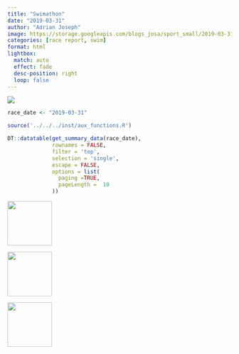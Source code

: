 ```yaml
---
title: "Swimathon"
date: "2019-03-31"
author: "Adrian Joseph"
image: https://storage.googleapis.com/blogs_josa/sport_small/2019-03-31_SWIMATHON/img/00.png
categories: [race report, swim]
format: html
lightbox:
  match: auto
  effect: fade
  desc-position: right
  loop: false
---
```

![](https://storage.googleapis.com/blogs_josa/sport_small/2019-03-31_SWIMATHON/img/00.png)

```r
race_date <- "2019-03-31"

source('../../../inst/aux_functions.R')

DT::datatable(get_summary_data(race_date),
              rownames = FALSE,
              filter = 'top',
              selection = 'single',
              escape = FALSE,
              options = list(
                paging =TRUE,
                pageLength =  10
              ))
```



::: {layout-ncol=4}
![](https://storage.googleapis.com/blogs_josa/sport_small/2019-03-31_SWIMATHON/img/00.png){ width="100" group="hi" }

![](https://storage.googleapis.com/blogs_josa/sport_small/2019-03-31_SWIMATHON/img/01.png){ width="100" group="hi" }

![](https://storage.googleapis.com/blogs_josa/sport_small/2019-03-31_SWIMATHON/img/02.png){ width="100" group="hi" }


:::

